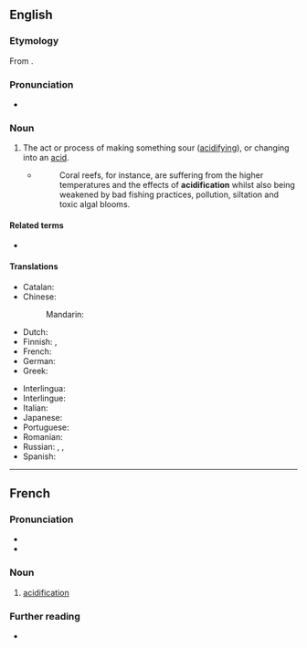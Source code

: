 ==English==

===Etymology===
From {{bor|en|fr|acidification}}.

===Pronunciation===
* {{rhymes|en|eɪʃən}}

===Noun===
{{en-noun|~}}

# The act or process of making something sour ([[acidifying]]), or changing into an [[acid]].
#* {{quote-web|en|date=2013-10-03
|author=Roger Harrabin
|title=Health of oceans 'declining fast'
|site=bbc.co.uk
|url=http://www.bbc.co.uk/news/science-environment-24369244
|accessdate=2013-10-05
}}
#*: Coral reefs, for instance, are suffering from the higher temperatures and the effects of '''acidification''' whilst also being weakened by bad fishing practices, pollution, siltation and toxic algal blooms.
#: {{ant|en|basification}}

====Related terms====
* {{l|en|acidify}}

====Translations====
{{trans-top|the act or process of making something sour (acidifying), or changing into an acid}}
* Catalan: {{t|ca|acidificació|f}}
* Chinese:
*: Mandarin: {{t+|cmn|酸化|tr=suānhuà}}
* Dutch: {{t+|nl|verzuring|f}}
* Finnish: {{t|fi|happamoittaminen}} {{qualifier|act}}, {{t|fi|happamoituminen}} {{qualifier|process}}
* French: {{t+|fr|acidification|f}}
* German: {{t|de|Säurebildung|f}}
* Greek: {{t|el|οξίνιση|f}}
{{trans-mid}}
* Interlingua: {{t|ia|acidification}}
* Interlingue: {{t|ie|acidification}}
* Italian: {{t+|it|acidificazione|f}}
* Japanese: {{t|ja|酸性化|tr=さんせいか, sanseika}}
* Portuguese: {{t|pt|acidificação|f}}
* Romanian: {{t+|ro|acidificare|f}}
* Russian: {{t+|ru|окисле́ние|n}}, {{t+|ru|подкисле́ние|n}}, {{t|ru|кислова́ние|n}}
* Spanish: {{t|es|acidificación|f}}
{{trans-bottom}}

----

==French==

===Pronunciation===
* {{fr-IPA}}
* {{audio|fr|LL-Q150 (fra)-WikiLucas00-acidification.wav|Audio}}

===Noun===
{{fr-noun|f}}

# [[#English|acidification]]

===Further reading===
* {{R:TLFi}}